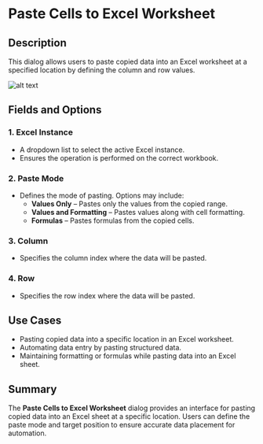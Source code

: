 # Paste Cells to Excel Worksheet

## Description  

This dialog allows users to paste copied data into an Excel worksheet at a specified location by defining the column and row values.

![alt text](../assets/excel/paste-cells-to-excel-worksheet.png)

## Fields and Options  

### 1. **Excel Instance** 

- A dropdown list to select the active Excel instance.  
- Ensures the operation is performed on the correct workbook.  

### 2. **Paste Mode** 

- Defines the mode of pasting. Options may include:  
  - **Values Only** – Pastes only the values from the copied range.  
  - **Values and Formatting** – Pastes values along with cell formatting.  
  - **Formulas** – Pastes formulas from the copied cells.  

### 3. **Column** 

- Specifies the column index where the data will be pasted.  

### 4. **Row** 

- Specifies the row index where the data will be pasted.  

## Use Cases  

- Pasting copied data into a specific location in an Excel worksheet.  
- Automating data entry by pasting structured data.  
- Maintaining formatting or formulas while pasting data into an Excel sheet.  

## Summary  

The **Paste Cells to Excel Worksheet** dialog provides an interface for pasting copied data into an Excel sheet at a specific location. Users can define the paste mode and target position to ensure accurate data placement for automation.  